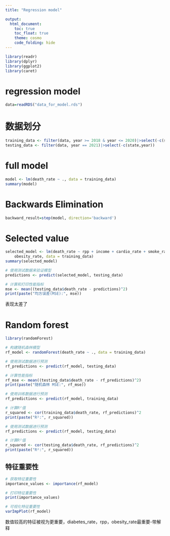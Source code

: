 ```yaml
---
title: "Regression model"

output: 
  html_document:
    toc: true
    toc_float: true
    theme: cosmo
    code_folding: hide
---
```


```r
library(readr)
library(dplyr)
library(ggplot2)
library(caret)
```

# regression model

```r
data=readRDS("data_for_model.rds") 
```

# 数据划分

```r
training_data <- filter(data, year >= 2018 & year <= 2020)|>select(-c(state,year))
testing_data <- filter(data, year == 2021)|>select(-c(state,year))
```

# full model

```r
model <- lm(death_rate ~ ., data = training_data)
summary(model)
```

# Backwards Elimination

```r
backward_result=step(model, direction='backward')
```


# Selected value

```r
selected_model <- lm(death_rate ~ rpp + income + cardio_rate + smoke_rate + elder_rate + 
    obesity_rate, data = training_data)
summary(selected_model)
```

```r
# 使用测试数据来验证模型
predictions <- predict(selected_model, testing_data)

# 计算和打印性能指标
mse <- mean((testing_data$death_rate - predictions)^2)
print(paste("均方误差(MSE):", mse))
```

表现太差了


# Random forest

```r
library(randomForest)

# 构建随机森林模型
rf_model <- randomForest(death_rate ~ ., data = training_data)

# 使用测试数据进行预测
rf_predictions <- predict(rf_model, testing_data)

# 计算性能指标
rf_mse <- mean((testing_data$death_rate - rf_predictions)^2)
print(paste("随机森林 MSE:", rf_mse))

# 使用训练数据进行预测
rf_predictions <- predict(rf_model, training_data)

# 计算R²值
r_squared <- cor(training_data$death_rate, rf_predictions)^2
print(paste("R²:", r_squared))

# 使用测试数据进行预测
rf_predictions <- predict(rf_model, testing_data)

# 计算R²值
r_squared <- cor(testing_data$death_rate, rf_predictions)^2
print(paste("R²:", r_squared))
```

## 特征重要性

```r
# 获取特征重要性
importance_values <- importance(rf_model)

# 打印特征重要性
print(importance_values)

# 可视化特征重要性
varImpPlot(rf_model)
```

数值较高的特征被视为更重要，diabetes_rate，rpp，obesity_rate最重要-带解释







